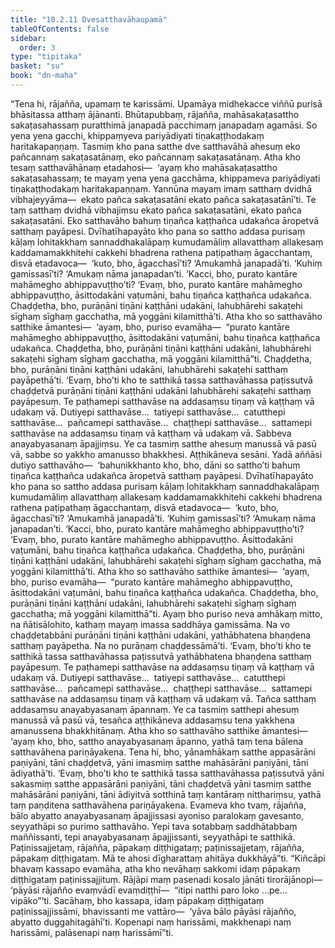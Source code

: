 ```yaml
---
title: "10.2.11 Dvesatthavāhaupamā"
tableOfContents: false
sidebar:
  order: 3
type: "tipitaka"
basket: "su"
book: "dn-maha"
---
```



<DynamicBreadcrumb />

<Division number="430" book="dn-maha" bookNo="7" page="272">

<Paragraph number="1121" book="dn-maha">
“Tena hi, rājañña, upamaṃ te karissāmi. Upamāya midhekacce viññū purisā bhāsitassa atthaṃ ājānanti. Bhūtapubbaṃ, rājañña, mahāsakaṭasattho sakaṭasahassaṃ puratthimā janapadā pacchimaṃ janapadaṃ agamāsi. So yena yena gacchi, khippaṃyeva pariyādiyati tiṇakaṭṭhodakaṃ haritakapaṇṇaṃ. Tasmiṃ kho pana satthe dve satthavāhā ahesuṃ eko pañcannaṃ sakaṭasatānaṃ, eko pañcannaṃ sakaṭasatānaṃ. Atha kho tesaṃ satthavāhānaṃ etadahosi—  ‘ayaṃ kho mahāsakaṭasattho sakaṭasahassaṃ; te mayaṃ yena yena gacchāma, khippameva pariyādiyati tiṇakaṭṭhodakaṃ haritakapaṇṇaṃ. Yannūna mayaṃ imaṃ satthaṃ dvidhā vibhajeyyāma—  ekato pañca sakaṭasatāni ekato pañca sakaṭasatānī’ti. Te taṃ satthaṃ dvidhā vibhajiṃsu ekato pañca sakaṭasatāni, ekato pañca sakaṭasatāni. Eko satthavāho bahuṃ tiṇañca kaṭṭhañca udakañca āropetvā satthaṃ payāpesi. Dvīhatīhapayāto kho pana so sattho addasa purisaṃ kāḷaṃ lohitakkhaṃ sannaddhakalāpaṃ kumudamāliṃ allavatthaṃ allakesaṃ kaddamamakkhitehi cakkehi bhadrena rathena paṭipathaṃ āgacchantaṃ, disvā etadavoca—  ‘kuto, bho, āgacchasī’ti? ‘Amukamhā janapadā’ti. ‘Kuhiṃ gamissasī’ti? ‘Amukaṃ nāma janapadan’ti. ‘Kacci, bho, purato kantāre mahāmegho abhippavuṭṭho’ti? ‘Evaṃ, bho, purato kantāre mahāmegho abhippavuṭṭho, āsittodakāni vaṭumāni, bahu tiṇañca kaṭṭhañca udakañca. Chaḍḍetha, bho, purāṇāni tiṇāni kaṭṭhāni udakāni, lahubhārehi sakaṭehi sīghaṃ sīghaṃ gacchatha, mā yoggāni kilamitthā’ti.
</Paragraph>

<Paragraph number="1122" book="dn-maha">
Atha kho so satthavāho satthike āmantesi—  ‘ayaṃ, bho, puriso evamāha—  “purato kantāre mahāmegho abhippavuṭṭho, āsittodakāni vaṭumāni, bahu tiṇañca kaṭṭhañca udakañca. Chaḍḍetha, bho, purāṇāni tiṇāni kaṭṭhāni udakāni, lahubhārehi sakaṭehi sīghaṃ sīghaṃ gacchatha, mā yoggāni kilamitthā”ti. Chaḍḍetha, bho, purāṇāni tiṇāni kaṭṭhāni udakāni, lahubhārehi sakaṭehi satthaṃ payāpethā’ti. ‘Evaṃ, bho’ti kho te satthikā tassa satthavāhassa paṭissutvā chaḍḍetvā purāṇāni tiṇāni kaṭṭhāni udakāni lahubhārehi sakaṭehi satthaṃ payāpesuṃ. Te paṭhamepi satthavāse na addasaṃsu tiṇaṃ vā kaṭṭhaṃ vā udakaṃ vā. Dutiyepi satthavāse…  tatiyepi satthavāse…  catutthepi satthavāse…  pañcamepi satthavāse…  chaṭṭhepi satthavāse…  sattamepi satthavāse na addasaṃsu tiṇaṃ vā kaṭṭhaṃ vā udakaṃ vā. Sabbeva anayabyasanaṃ āpajjiṃsu. Ye ca tasmiṃ satthe ahesuṃ manussā vā pasū vā, sabbe so yakkho amanusso bhakkhesi. Aṭṭhikāneva sesāni.
</Paragraph>

<Paragraph number="1123" book="dn-maha">
Yadā aññāsi dutiyo satthavāho—  ‘bahunikkhanto kho, bho, dāni so sattho’ti bahuṃ tiṇañca kaṭṭhañca udakañca āropetvā satthaṃ payāpesi. Dvīhatīhapayāto kho pana so sattho addasa purisaṃ kāḷaṃ lohitakkhaṃ sannaddhakalāpaṃ kumudamāliṃ allavatthaṃ allakesaṃ kaddamamakkhitehi cakkehi bhadrena rathena paṭipathaṃ āgacchantaṃ, disvā etadavoca—  ‘kuto, bho, āgacchasī’ti? ‘Amukamhā janapadā’ti. ‘Kuhiṃ gamissasī’ti? ‘Amukaṃ nāma janapadan’ti. ‘Kacci, bho, purato kantāre mahāmegho abhippavuṭṭho’ti? ‘Evaṃ, bho, purato kantāre mahāmegho abhippavuṭṭho. Āsittodakāni vaṭumāni, bahu tiṇañca kaṭṭhañca udakañca. Chaḍḍetha, bho, purāṇāni tiṇāni kaṭṭhāni udakāni, lahubhārehi sakaṭehi sīghaṃ sīghaṃ gacchatha, mā yoggāni kilamitthā’ti.
</Paragraph>

<Paragraph number="1124" book="dn-maha">
Atha kho so satthavāho satthike āmantesi—  ‘ayaṃ, bho, puriso evamāha—  “purato kantāre mahāmegho abhippavuṭṭho, āsittodakāni vaṭumāni, bahu tiṇañca kaṭṭhañca udakañca. Chaḍḍetha, bho, purāṇāni tiṇāni kaṭṭhāni udakāni, lahubhārehi sakaṭehi sīghaṃ sīghaṃ gacchatha; mā yoggāni kilamitthā”ti. Ayaṃ bho puriso neva amhākaṃ mitto, na ñātisālohito, kathaṃ mayaṃ imassa saddhāya gamissāma. Na vo chaḍḍetabbāni purāṇāni tiṇāni kaṭṭhāni udakāni, yathābhatena bhaṇḍena satthaṃ payāpetha. Na no purāṇaṃ chaḍḍessāmā’ti. ‘Evaṃ, bho’ti kho te satthikā tassa satthavāhassa paṭissutvā yathābhatena bhaṇḍena satthaṃ payāpesuṃ. Te paṭhamepi satthavāse na addasaṃsu tiṇaṃ vā kaṭṭhaṃ vā udakaṃ vā. Dutiyepi satthavāse…  tatiyepi satthavāse…  catutthepi satthavāse…  pañcamepi satthavāse…  chaṭṭhepi satthavāse…  sattamepi satthavāse na addasaṃsu tiṇaṃ vā kaṭṭhaṃ vā udakaṃ vā. Tañca satthaṃ addasaṃsu anayabyasanaṃ āpannaṃ. Ye ca tasmiṃ satthepi ahesuṃ manussā vā pasū vā, tesañca aṭṭhikāneva addasaṃsu tena yakkhena amanussena bhakkhitānaṃ.
</Paragraph>

<Paragraph number="1125" book="dn-maha">
Atha kho so satthavāho satthike āmantesi—  ‘ayaṃ kho, bho, sattho anayabyasanaṃ āpanno, yathā taṃ tena bālena satthavāhena pariṇāyakena. Tena hi, bho, yānamhākaṃ satthe appasārāni paṇiyāni, tāni chaḍḍetvā, yāni imasmiṃ satthe mahāsārāni paṇiyāni, tāni ādiyathā’ti. ‘Evaṃ, bho’ti kho te satthikā tassa satthavāhassa paṭissutvā yāni sakasmiṃ satthe appasārāni paṇiyāni, tāni chaḍḍetvā yāni tasmiṃ satthe mahāsārāni paṇiyāni, tāni ādiyitvā sotthinā taṃ kantāraṃ nitthariṃsu, yathā taṃ paṇḍitena satthavāhena pariṇāyakena. Evameva kho tvaṃ, rājañña, bālo abyatto anayabyasanaṃ āpajjissasi ayoniso paralokaṃ gavesanto, seyyathāpi so purimo satthavāho. Yepi tava sotabbaṃ saddhātabbaṃ maññissanti, tepi anayabyasanaṃ āpajjissanti, seyyathāpi te satthikā. Paṭinissajjetaṃ, rājañña, pāpakaṃ diṭṭhigataṃ; paṭinissajjetaṃ, rājañña, pāpakaṃ diṭṭhigataṃ. Mā te ahosi dīgharattaṃ ahitāya dukkhāyā”ti.
</Paragraph>

</Division>
<Division number="431" book="dn-maha" bookNo="7" page="275">

<Paragraph number="1126" book="dn-maha">
“Kiñcāpi bhavaṃ kassapo evamāha, atha kho nevāhaṃ sakkomi idaṃ pāpakaṃ diṭṭhigataṃ paṭinissajjituṃ. Rājāpi maṃ pasenadi kosalo jānāti tirorājānopi—  ‘pāyāsi rājañño evaṃvādī evaṃdiṭṭhī—  “itipi natthi paro loko …pe…  vipāko”’ti. Sacāhaṃ, bho kassapa, idaṃ pāpakaṃ diṭṭhigataṃ paṭinissajjissāmi, bhavissanti me vattāro—  ‘yāva bālo pāyāsi rājañño, abyatto duggahitagāhī’ti. Kopenapi naṃ harissāmi, makkhenapi naṃ harissāmi, palāsenapi naṃ harissāmī”ti.
</Paragraph>
</Division>